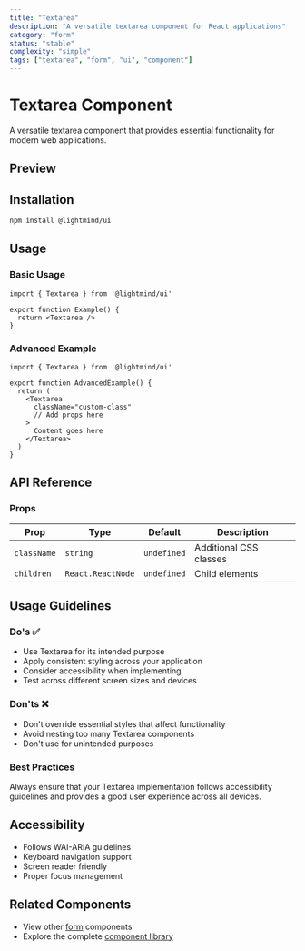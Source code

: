```yaml
---
title: "Textarea"
description: "A versatile textarea component for React applications"
category: "form"
status: "stable"
complexity: "simple"
tags: ["textarea", "form", "ui", "component"]
---
```



# Textarea Component

A versatile textarea component that provides essential functionality for modern web applications.

## Preview

<div className="space-y-6">
  <TextareaDemo />
</div>

## Installation

```bash
npm install @lightmind/ui
```

## Usage

### Basic Usage

```tsx
import { Textarea } from '@lightmind/ui'

export function Example() {
  return <Textarea />
}
```

### Advanced Example

```tsx
import { Textarea } from '@lightmind/ui'

export function AdvancedExample() {
  return (
    <Textarea
      className="custom-class"
      // Add props here
    >
      Content goes here
    </Textarea>
  )
}
```

## API Reference

### Props

| Prop | Type | Default | Description |
|------|------|---------|-------------|
| `className` | `string` | `undefined` | Additional CSS classes |
| `children` | `React.ReactNode` | `undefined` | Child elements |

## Usage Guidelines

### Do's ✅

- Use Textarea for its intended purpose
- Apply consistent styling across your application
- Consider accessibility when implementing
- Test across different screen sizes and devices

### Don'ts ❌

- Don't override essential styles that affect functionality
- Avoid nesting too many Textarea components
- Don't use for unintended purposes

### Best Practices

Always ensure that your Textarea implementation follows accessibility guidelines and provides a good user experience across all devices.

## Accessibility

- Follows WAI-ARIA guidelines
- Keyboard navigation support
- Screen reader friendly
- Proper focus management

## Related Components

- View other [form](/category/form) components
- Explore the complete [component library](/search)
